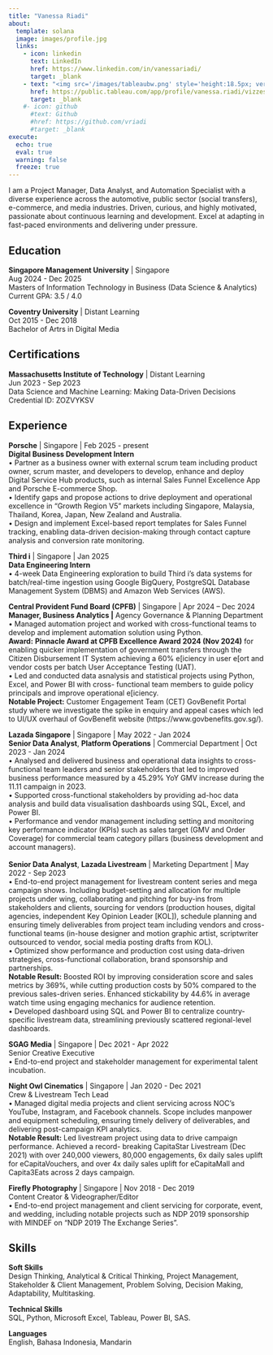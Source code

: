 ```yaml
---
title: "Vanessa Riadi"
about:
  template: solana
  image: images/profile.jpg
  links:
    - icon: linkedin
      text: LinkedIn
      href: https://www.linkedin.com/in/vanessariadi/
      target: _blank
    - text: "<img src='/images/tableaubw.png' style='height:18.5px; vertical-align:top;'>  Tableau Public"
      href: https://public.tableau.com/app/profile/vanessa.riadi/vizzes
      target: _blank
    #- icon: github
      #text: Github
      #href: https://github.com/vriadi
      #target: _blank
execute: 
  echo: true
  eval: true
  warning: false
  freeze: true
---
```


I am a Project Manager, Data Analyst, and Automation Specialist with a diverse experience across the automotive, public sector (social transfers), e-commerce, and media industries. Driven, curious, and highly motivated, passionate about continuous learning and development. Excel at adapting in fast-paced environments and delivering under pressure.

## Education

**Singapore Management University** \| Singapore\
Aug 2024 - Dec 2025\
Masters of Information Technology in Business (Data Science & Analytics)\
Current GPA: 3.5 / 4.0

**Coventry University** \| Distant Learning\
Oct 2015 - Dec 2018\
Bachelor of Artrs in Digital Media

## Certifications

**Massachusetts Institute of Technology** \| Distant Learning\
Jun 2023 - Sep 2023\
Data Science and Machine Learning: Making Data-Driven Decisions\
Credential ID: ZOZVYKSV

## Experience

**Porsche** \| Singapore \| Feb 2025 - present\
**Digital Business Development Intern**\
• Partner as a business owner with external scrum team including product owner, scrum master, and developers to develop, enhance and deploy Digital Service Hub products, such as internal Sales Funnel Excellence App and Porsche E-commerce Shop.\
• Identify gaps and propose actions to drive deployment and operational excellence in “Growth Region V5” markets including Singapore, Malaysia, Thailand, Korea, Japan, New Zealand and Australia.\
• Design and implement Excel-based report templates for Sales Funnel tracking, enabling data-driven decision-making through contact capture analysis and conversion rate monitoring.

**Third i** \| Singapore \| Jan 2025\
**Data Engineering Intern**\
• 4-week Data Engineering exploration to build Third i’s data systems for batch/real-time ingestion using Google BigQuery, PostgreSQL Database Management System (DBMS) and Amazon Web Services (AWS).

**Central Provident Fund Board (CPFB)** \| Singapore \| Apr 2024 – Dec 2024\
**Manager, Business Analytics \|** Agency Governance & Planning Department\
• Managed automation project and worked with cross-functional teams to develop and implement automation solution using Python.\
**Award:** **Pinnacle Award at CPFB Excellence Award 2024 (Nov 2024)** for enabling quicker implementation of government transfers through the Citizen Disbursement IT System achieving a 60% e\[iciency in user e\[ort and vendor costs per batch User Acceptance Testing (UAT).\
• Led and conducted data asnalysis and statistical projects using Python, Excel, and Power BI with cross- functional team members to guide policy principals and improve operational e\[iciency.\
**Notable Project:** Customer Engagement Team (CET) GovBenefit Portal study where we investigate the spike in enquiry and appeal cases which led to UI/UX overhaul of GovBenefit website (https://www.govbenefits.gov.sg/).

**Lazada Singapore** \| Singapore \| May 2022 - Jan 2024\
**Senior Data Analyst**, **Platform Operations** \| Commercial Department \| Oct 2023 - Jan 2024\
• Analysed and delivered business and operational data insights to cross-functional team leaders and senior stakeholders that led to improved business performance measured by a 45.29% YoY GMV increase during the 11.11 campaign in 2023.\
• Supported cross-functional stakeholders by providing ad-hoc data analysis and build data visualisation dashboards using SQL, Excel, and Power BI.\
• Performance and vendor management including setting and monitoring key performance indicator (KPIs) such as sales target (GMV and Order Coverage) for commercial team category pillars (business development and account managers).\
\
**Senior Data Analyst**, **Lazada Livestream** \| Marketing Department \| May 2022 - Sep 2023\
• End-to-end project management for livestream content series and mega campaign shows. Including budget-setting and allocation for multiple projects under wing, collaborating and pitching for buy-ins from stakeholders and clients, sourcing for vendors (production houses, digital agencies, independent Key Opinion Leader \[KOL\]), schedule planning and ensuring timely deliverables from project team including vendors and cross-functional teams (in-house designer and motion graphic artist, scriptwriter outsourced to vendor, social media posting drafts from KOL).\
• Optimized show performance and production cost using data-driven strategies, cross-functional collaboration, brand sponsorship and partnerships.\
**Notable Result:** Boosted ROI by improving consideration score and sales metrics by 369%, while cutting production costs by 50% compared to the previous sales-driven series. Enhanced stickability by 44.6% in average watch time using engaging mechanics for audience retention.\
• Developed dashboard using SQL and Power BI to centralize country-specific livestream data, streamlining previously scattered regional-level dashboards.

**SGAG Media** \| Singapore \| Dec 2021 - Apr 2022\
Senior Creative Executive\
• End-to-end project and stakeholder management for experimental talent incubation.

**Night Owl Cinematics** \| Singapore \| Jan 2020 - Dec 2021\
Crew & Livestream Tech Lead\
• Managed digital media projects and client servicing across NOC’s YouTube, Instagram, and Facebook channels. Scope includes manpower and equipment scheduling, ensuring timely delivery of deliverables, and delivering post-campaign KPI analytics.\
**Notable Result:** Led livestream project using data to drive campaign performance. Achieved a record- breaking CapitaStar Livestream (Dec 2021) with over 240,000 viewers, 80,000 engagements, 6x daily sales uplift for eCapitaVouchers, and over 4x daily sales uplift for eCapitaMall and Capita3Eats across 2 days campaign.

**Firefly Photography** \| Singapore \| Nov 2018 - Dec 2019\
Content Creator & Videographer/Editor\
• End-to-end project management and client servicing for corporate, event, and wedding, including notable projects such as NDP 2019 sponsorship with MINDEF on “NDP 2019 The Exchange Series”.

## Skills

**Soft Skills**\
Design Thinking, Analytical & Critical Thinking, Project Management, Stakeholder & Client Management, Problem Solving, Decision Making, Adaptability, Multitasking.

**Technical Skills**\
SQL, Python, Microsoft Excel, Tableau, Power BI, SAS.

**Languages**\
English, Bahasa Indonesia, Mandarin
